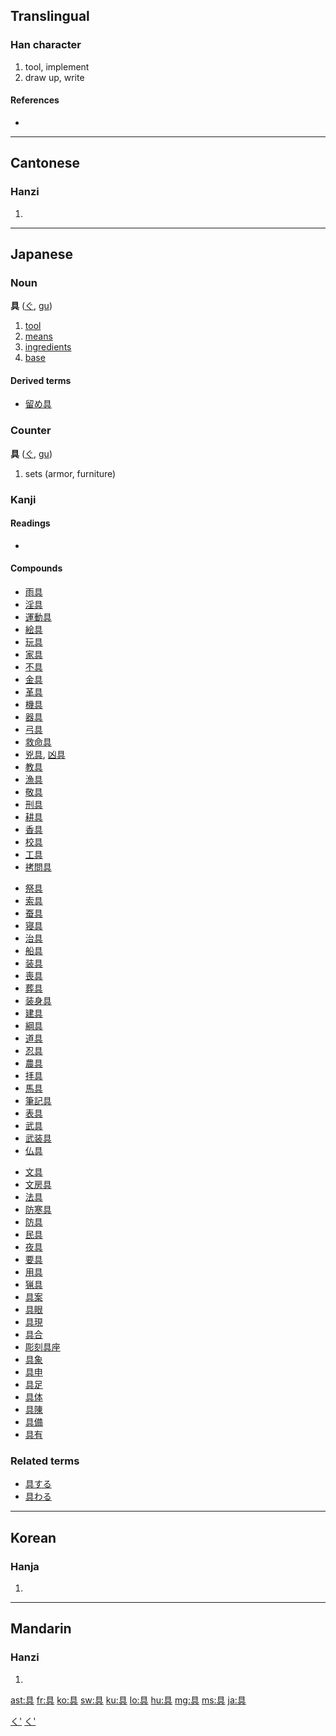 ==Translingual==

===Han character===
{{Han char|rn=12|rad=八|as=06|sn=8|four=6080<sub>1</sub>|canj=月一一金 (BMMC)}}

# tool, implement
# draw up, write

====References====
* {{Han ref|kx=0128.010|dkj=01473|dj=0286.110|hdz=10246.040|uh=5177|ud=20855|bh=A8E3|bd=43235}}

----

==Cantonese==

===Hanzi===
{{yue-hanzi|jyut=|y=geui6}}

# {{defn|Cantonese}}

----

==Japanese==

===Noun===
'''具''' ([[ぐ]], [[gu]])

# [[tool]]
# [[means]]
# [[ingredients]]
# [[base]]

====Derived terms====
* [[留め具]]

===Counter===
'''具''' ([[ぐ]], [[gu]])

# sets (armor, furniture)

===Kanji===
{{ja-kanji|grade=3|rs=八06}}

====Readings====
* {{ja-readings|on=[[ぐ]] ([[gu]]), [[く]] ([[ku]])|kun=[[そなえる]] ([[具える]], [[sonaeru]]), [[そなえ]] ([[具え]], [[sonae]]), [[つぶさに]] ([[具に]], [[tsubusani]])}}

====Compounds====
{{top3}}
* [[雨具]]
* [[淫具]]
* [[運動具]]
* [[絵具]]
* [[玩具]]
* [[家具]]
* [[不具]]
* [[金具]]
* [[革具]]
* [[機具]]
* [[器具]]
* [[弓具]]
* [[救命具]]
* [[兇具]], [[凶具]]
* [[教具]]
* [[漁具]]
* [[敬具]]
* [[刑具]]
* [[耕具]]
* [[香具]]
* [[校具]]
* [[工具]]
* [[拷問具]]
{{mid3}}
* [[祭具]]
* [[索具]]
* [[蚕具]]
* [[寝具]]
* [[治具]]
* [[船具]]
* [[装具]]
* [[喪具]]
* [[葬具]]
* [[装身具]]
* [[建具]]
* [[綱具]]
* [[道具]]
* [[忍具]]
* [[農具]]
* [[拝具]]
* [[馬具]]
* [[筆記具]]
* [[表具]]
* [[武具]]
* [[武装具]]
* [[仏具]]
{{mid3}}
* [[文具]]
* [[文房具]]
* [[法具]]
* [[防寒具]]
* [[防具]]
* [[民具]]
* [[夜具]]
* [[要具]]
* [[用具]]
* [[猟具]]
* [[具案]]
* [[具眼]]
* [[具現]]
* [[具合]]
* [[彫刻具座]]
* [[具象]]
* [[具申]]
* [[具足]]
* [[具体]]
* [[具陳]]
* [[具備]]
* [[具有]]
{{bottom}}

===Related terms===
* [[具する]]
* [[具わる]]

[[Category:Japanese counters|く']]
[[Category:Japanese nouns|く']]

----

==Korean==

===Hanja===
{{ko-hanja|hangeul=구|rv=gu|mr=ku|eumhun=[[갖추다|갖출]]|ehrv=gatchuda|ehmr=katch'uda|ehy=kacchwuta}}

# {{defn|Korean}}

----

==Mandarin==

===Hanzi===
{{cmn-hanzi|pin=[[cí]] ([[ci2]]), [[jù]] ([[ju4]])|wg=tz'u<sup>2</sup>, chü<sup>4</sup>}}

# {{defn|Mandarin}}

[[ast:具]]
[[fr:具]]
[[ko:具]]
[[sw:具]]
[[ku:具]]
[[lo:具]]
[[hu:具]]
[[mg:具]]
[[ms:具]]
[[ja:具]]